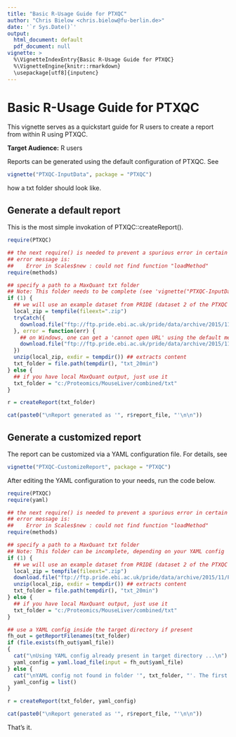 ```yaml
---
title: "Basic R-Usage Guide for PTXQC"
author: "Chris Bielow <chris.bielow@fu-berlin.de>"
date: '`r Sys.Date()`'
output:
  html_document: default
  pdf_document: null
vignette: >
  %\VignetteIndexEntry{Basic R-Usage Guide for PTXQC}
  %\VignetteEngine{knitr::rmarkdown}
  \usepackage[utf8]{inputenc}
---
```


# Basic R-Usage Guide for PTXQC

This vignette serves as a quickstart guide for R users to create a report
from within R using PTXQC.

**Target Audience:** R users

Reports can be generated using the default configuration of PTXQC. 
See
```r
vignette("PTXQC-InputData", package = "PTXQC")
```
how a txt folder should look like.

## Generate a default report 

This is the most simple invokation of PTXQC::createReport().

```r
require(PTXQC)

## the next require() is needed to prevent a spurious error in certain R versions (might be a bug in R or a package)
## error message is:
##    Error in Scales$new : could not find function "loadMethod"
require(methods)

## specify a path to a MaxQuant txt folder
## Note: This folder needs to be complete (see 'vignette("PTXQC-InputData", package = "PTXQC")')
if (1) {
  ## we will use an example dataset from PRIDE (dataset 2 of the PTXQC publication)
  local_zip = tempfile(fileext=".zip")
  tryCatch({
    download.file("ftp://ftp.pride.ebi.ac.uk/pride/data/archive/2015/11/PXD003133/txt_20min.zip", destfile = local_zip)
  }, error = function(err) {
    ## on Windows, one can get a 'cannot open URL' using the default method. So we try another
    download.file("ftp://ftp.pride.ebi.ac.uk/pride/data/archive/2015/11/PXD003133/txt_20min.zip", destfile = local_zip, method= "internal")
  })
  unzip(local_zip, exdir = tempdir()) ## extracts content
  txt_folder = file.path(tempdir(), "txt_20min")
} else {
  ## if you have local MaxQuant output, just use it
  txt_folder = "c:/Proteomics/MouseLiver/combined/txt"
}

r = createReport(txt_folder)

cat(paste0("\nReport generated as '", r$report_file, "'\n\n"))

```

## Generate a customized report

The report can be customized via a YAML configuration file.
For details, see

```r
vignette("PTXQC-CustomizeReport", package = "PTXQC")
```

After editing the YAML configuration to your needs, run the code below.

```r
require(PTXQC)
require(yaml)

## the next require() is needed to prevent a spurious error in certain R versions (might be a bug in R or a package)
## error message is:
##    Error in Scales$new : could not find function "loadMethod"
require(methods)

## specify a path to a MaxQuant txt folder
## Note: This folder can be incomplete, depending on your YAML config
if (1) {
  ## we will use an example dataset from PRIDE (dataset 2 of the PTXQC publication)
  local_zip = tempfile(fileext=".zip")
  download.file("ftp://ftp.pride.ebi.ac.uk/pride/data/archive/2015/11/PXD003133/txt_20min.zip", destfile = local_zip)
  unzip(local_zip, exdir = tempdir()) ## extracts content
  txt_folder = file.path(tempdir(), "txt_20min")
} else {
  ## if you have local MaxQuant output, just use it
  txt_folder = "c:/Proteomics/MouseLiver/combined/txt"
}

## use a YAML config inside the target directory if present
fh_out = getReportFilenames(txt_folder)
if (file.exists(fh_out$yaml_file))
{
  cat("\nUsing YAML config already present in target directory ...\n")
  yaml_config = yaml.load_file(input = fh_out$yaml_file)
} else {
  cat("\nYAML config not found in folder '", txt_folder, "'. The first run of PTXQC will create one for you.", sep="")
  yaml_config = list()
}

r = createReport(txt_folder, yaml_config)

cat(paste0("\nReport generated as '", r$report_file, "'\n\n"))

```

That's it.


